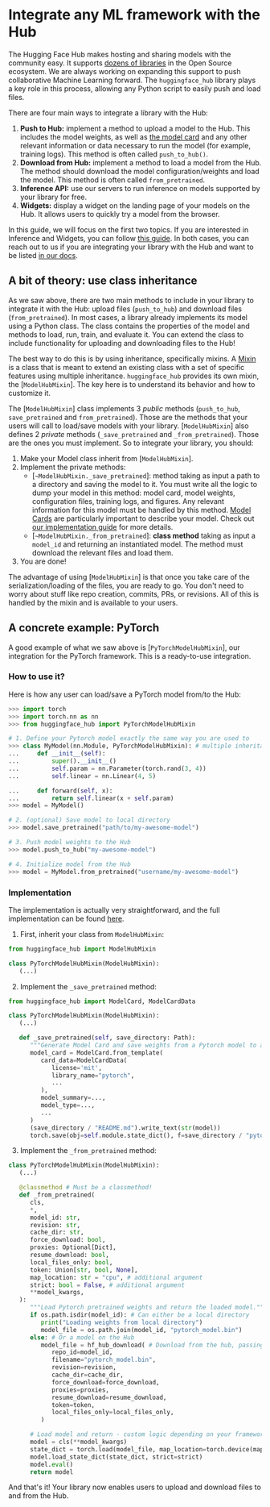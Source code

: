 # Integrate any ML framework with the Hub

The Hugging Face Hub makes hosting and sharing models with the community easy. It supports
[dozens of libraries](https://huggingface.co/docs/hub/models-libraries) in the Open Source ecosystem. We are always
working on expanding this support to push collaborative Machine Learning forward. The `huggingface_hub` library plays a
key role in this process, allowing any Python script to easily push and load files.

There are four main ways to integrate a library with the Hub:
1. **Push to Hub:** implement a method to upload a model to the Hub. This includes the model weights, as well as
   [the model card](https://huggingface.co/docs/huggingface_hub/how-to-model-cards) and any other relevant information
   or data necessary to run the model (for example, training logs). This method is often called `push_to_hub()`.
2. **Download from Hub:** implement a method to load a model from the Hub. The method should download the model
   configuration/weights and load the model. This method is often called `from_pretrained`. 
3. **Inference API:** use our servers to run inference on models supported by your library for free.
4. **Widgets:** display a widget on the landing page of your models on the Hub. It allows users to quickly try a model
   from the browser.

In this guide, we will focus on the first two topics. If you are interested in Inference and Widgets, you can follow
[this guide](https://huggingface.co/docs/hub/models-adding-libraries#set-up-the-inference-api). In both cases, you can
reach out to us if you are integrating your library with the Hub and want to be listed [in our docs](https://huggingface.co/docs/hub/models-libraries). 

## A bit of theory: use class inheritance

As we saw above, there are two main methods to include in your library to integrate it with the Hub: upload files
(`push_to_hub`) and download files (`from_pretrained`). In most cases, a library already implements its model using a
Python class. The class contains the properties of the model and methods to load, run, train, and evaluate it. You can
extend the class to include functionality for uploading and downloading files to the Hub!

The best way to do this is by using inheritance, specifically mixins. A [Mixin](https://stackoverflow.com/a/547714)
is a class that is meant to extend an existing class with a set of specific features using multiple inheritance.
`huggingface_hub` provides its own mixin, the [`ModelHubMixin`]. The key here is to understand its behavior and how to
customize it.

The [`ModelHubMixin`] class implements 3 *public* methods (`push_to_hub`, `save_pretrained` and `from_pretrained`). Those
are the methods that your users will call to load/save models with your library. [`ModelHubMixin`] also defines 2
*private* methods (`_save_pretrained` and `_from_pretrained`). Those are the ones you must implement. So to integrate
your library, you should:

1. Make your Model class inherit from [`ModelHubMixin`].
2. Implement the private methods:
    - [`~ModelHubMixin._save_pretrained`]: method taking as input a path to a directory and saving the model to it.
    You must write all the logic to dump your model in this method: model card, model weights, configuration files,
    training logs, and figures. Any relevant information for this model must be handled by this method.
    [Model Cards](https://huggingface.co/docs/hub/model-cards) are particularly important to describe your model. Check
    out [our implementation guide](./model-cards) for more details.
    - [`~ModelHubMixin._from_pretrained`]: **class method** taking as input a `model_id` and returning an instantiated
    model. The method must download the relevant files and load them.
3. You are done!

The advantage of using [`ModelHubMixin`] is that once you take care of the serialization/loading of the files, you
are ready to go. You don't need to worry about stuff like repo creation, commits, PRs, or revisions. All
of this is handled by the mixin and is available to your users.

## A concrete example: PyTorch

A good example of what we saw above is [`PyTorchModelHubMixin`], our integration for the PyTorch framework. This is a
ready-to-use integration.

### How to use it?

Here is how any user can load/save a PyTorch model from/to the Hub:

```python
>>> import torch
>>> import torch.nn as nn
>>> from huggingface_hub import PyTorchModelHubMixin

# 1. Define your Pytorch model exactly the same way you are used to
>>> class MyModel(nn.Module, PyTorchModelHubMixin): # multiple inheritance
...     def __init__(self):
...         super().__init__() 
...         self.param = nn.Parameter(torch.rand(3, 4))
...         self.linear = nn.Linear(4, 5)

...     def forward(self, x):
...         return self.linear(x + self.param)
>>> model = MyModel()

# 2. (optional) Save model to local directory
>>> model.save_pretrained("path/to/my-awesome-model")

# 3. Push model weights to the Hub
>>> model.push_to_hub("my-awesome-model")

# 4. Initialize model from the Hub
>>> model = MyModel.from_pretrained("username/my-awesome-model")
```

### Implementation

The implementation is actually very straightforward, and the full implementation can be found [here](https://github.com/huggingface/huggingface_hub/blob/main/src/huggingface_hub/hub_mixin.py).

1. First, inherit your class from `ModelHubMixin`:

```python
from huggingface_hub import ModelHubMixin

class PyTorchModelHubMixin(ModelHubMixin):
   (...)
```

2. Implement the `_save_pretrained` method:

```py
from huggingface_hub import ModelCard, ModelCardData

class PyTorchModelHubMixin(ModelHubMixin):
   (...)

   def _save_pretrained(self, save_directory: Path):
      """Generate Model Card and save weights from a Pytorch model to a local directory."""
      model_card = ModelCard.from_template(
         card_data=ModelCardData(
            license='mit',
            library_name="pytorch",
            ...
         ),
         model_summary=...,
         model_type=...,
         ...
      )
      (save_directory / "README.md").write_text(str(model))
      torch.save(obj=self.module.state_dict(), f=save_directory / "pytorch_model.bin")
```

3. Implement the `_from_pretrained` method:

```python
class PyTorchModelHubMixin(ModelHubMixin):
   (...)

   @classmethod # Must be a classmethod!
   def _from_pretrained(
      cls,
      *,
      model_id: str,
      revision: str,
      cache_dir: str,
      force_download: bool,
      proxies: Optional[Dict],
      resume_download: bool,
      local_files_only: bool,
      token: Union[str, bool, None],
      map_location: str = "cpu", # additional argument
      strict: bool = False, # additional argument
      **model_kwargs,
   ):
      """Load Pytorch pretrained weights and return the loaded model."""
      if os.path.isdir(model_id): # Can either be a local directory
         print("Loading weights from local directory")
         model_file = os.path.join(model_id, "pytorch_model.bin")
      else: # Or a model on the Hub
         model_file = hf_hub_download( # Download from the hub, passing same input args
            repo_id=model_id,
            filename="pytorch_model.bin",
            revision=revision,
            cache_dir=cache_dir,
            force_download=force_download,
            proxies=proxies,
            resume_download=resume_download,
            token=token,
            local_files_only=local_files_only,
         )

      # Load model and return - custom logic depending on your framework
      model = cls(**model_kwargs)
      state_dict = torch.load(model_file, map_location=torch.device(map_location))
      model.load_state_dict(state_dict, strict=strict)
      model.eval()
      return model
```

And that's it! Your library now enables users to upload and download files to and from the Hub.




